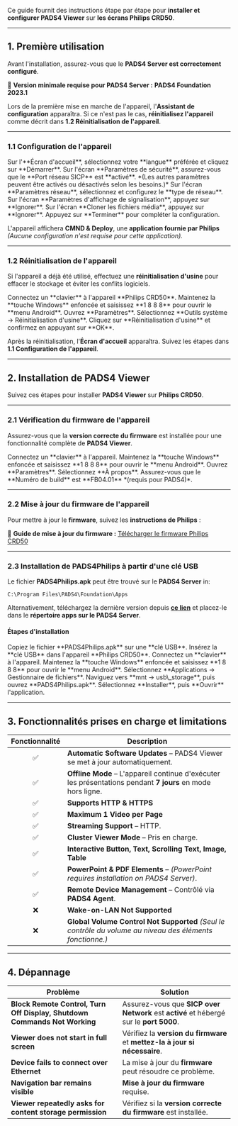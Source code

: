 Ce guide fournit des instructions étape par étape pour **installer et configurer PADS4 Viewer** sur **les écrans Philips CRD50**.

***

## **1. Première utilisation**

Avant l'installation, assurez-vous que le **PADS4 Server est correctement configuré**.

📌 **Version minimale requise pour PADS4 Server :** **PADS4 Foundation 2023.1**

Lors de la première mise en marche de l'appareil, l'**Assistant de configuration** apparaîtra. Si ce n'est pas le cas, **réinitialisez l'appareil** comme décrit dans **1.2 Réinitialisation de l'appareil**.

***

### **1.1 Configuration de l'appareil**

<Steps>
  <Step title="Première étape">
    Sur l'**Écran d'accueil**, sélectionnez votre **langue** préférée et cliquez sur **Démarrer**.
  </Step>

  <Step title="Deuxième étape">
    Sur l'écran **Paramètres de sécurité**, assurez-vous que le **Port réseau SICP** est **activé**. *(Les autres paramètres peuvent être activés ou désactivés selon les besoins.)*
  </Step>

  <Step title="Troisième étape">
    Sur l'écran **Paramètres réseau**, sélectionnez et configurez le **type de réseau**.
  </Step>

  <Step title="Quatrième étape">
    Sur l'écran **Paramètres d'affichage de signalisation**, appuyez sur **Ignorer**.
  </Step>

  <Step title="Cinquième étape">
    Sur l'écran **Cloner les fichiers média**, appuyez sur **Ignorer**.
  </Step>

  <Step title="Sixième étape">
    Appuyez sur **Terminer** pour compléter la configuration.
  </Step>
</Steps>

L'appareil affichera **CMND & Deploy**, une **application fournie par Philips** *(Aucune configuration n'est requise pour cette application).*

***

### **1.2 Réinitialisation de l'appareil**

Si l'appareil a déjà été utilisé, effectuez une **réinitialisation d'usine** pour effacer le stockage et éviter les conflits logiciels.

<Steps>
  <Step title="Première étape">
    Connectez un **clavier** à l'appareil **Philips CRD50**.
  </Step>

  <Step title="Deuxième étape">
    Maintenez la **touche Windows** enfoncée et saisissez **1 8 8 8** pour ouvrir le **menu Android**.
  </Step>

  <Step title="Troisième étape">
    Ouvrez **Paramètres**.
  </Step>

  <Step title="Quatrième étape">
    Sélectionnez **Outils système → Réinitialisation d'usine**.
  </Step>

  <Step title="Cinquième étape">
    Cliquez sur **Réinitialisation d'usine** et confirmez en appuyant sur **OK**.
  </Step>
</Steps>

Après la réinitialisation, l'**Écran d'accueil** apparaîtra. Suivez les étapes dans **1.1 Configuration de l'appareil**.

***

## **2. Installation de PADS4 Viewer**

Suivez ces étapes pour installer **PADS4 Viewer** sur **Philips CRD50**.

***

### **2.1 Vérification du firmware de l'appareil**

Assurez-vous que la **version correcte du firmware** est installée pour une fonctionnalité complète de **PADS4 Viewer**.

<Steps>
  <Step title="Première étape">
    Connectez un **clavier** à l'appareil.
  </Step>

  <Step title="Deuxième étape">
    Maintenez la **touche Windows** enfoncée et saisissez **1 8 8 8** pour ouvrir le **menu Android**.
  </Step>

  <Step title="Troisième étape">
    Ouvrez **Paramètres**.
  </Step>

  <Step title="Quatrième étape">
    Sélectionnez **À propos**.
  </Step>

  <Step title="Cinquième étape">
    Assurez-vous que le **Numéro de build** est **FB04.01** *(requis pour PADS4)*.
  </Step>
</Steps>

***

### **2.2 Mise à jour du firmware de l'appareil**

Pour mettre à jour le **firmware**, suivez les **instructions de Philips** :

📌 **Guide de mise à jour du firmware :** [Télécharger le firmware Philips CRD50](#)

***

### **2.3 Installation de PADS4Philips à partir d'une clé USB**

Le fichier **PADS4Philips.apk** peut être trouvé sur le **PADS4 Server** in:

```
C:\Program Files\PADS4\Foundation\Apps
```

Alternativement, téléchargez la dernière version depuis [**ce lien**](http://go.pads4.com/?fwlink=1006) et placez-le dans le **répertoire apps sur le PADS4 Server**.

#### **Étapes d'installation**

<Steps>
  <Step title="Première étape">
    Copiez le fichier **PADS4Philips.apk** sur une **clé USB**.
  </Step>

  <Step title="Deuxième étape">
    Insérez la **clé USB** dans l'appareil **Philips CRD50**.
  </Step>

  <Step title="Troisième étape">
    Connectez un **clavier** à l'appareil.
  </Step>

  <Step title="Quatrième étape">
    Maintenez la **touche Windows** enfoncée et saisissez **1 8 8 8** pour ouvrir le **menu Android**.
  </Step>

  <Step title="Cinquième étape">
    Sélectionnez **Applications → Gestionnaire de fichiers**.
  </Step>

  <Step title="Étape Six">
    Naviguez vers **mnt → usb\_storage**, puis ouvrez **PADS4Philips.apk**.
  </Step>

  <Step title="Étape Sept">
    Sélectionnez **Installer**, puis **Ouvrir** l'application.
  </Step>
</Steps>

***

## **3. Fonctionnalités prises en charge et limitations**

| Fonctionnalité | Description                                                                                                 |
| :------------: | ----------------------------------------------------------------------------------------------------------- |
|        ✅       | **Automatic Software Updates** – PADS4 Viewer se met à jour automatiquement.                                |
|        ✅       | **Offline Mode** – L'appareil continue d'exécuter les présentations pendant **7 jours** en mode hors ligne. |
|        ✅       | **Supports HTTP & HTTPS**                                                                                   |
|        ✅       | **Maximum 1 Video per Page**                                                                                |
|        ✅       | **Streaming Support** – HTTP.                                                                               |
|        ✅       | **Cluster Viewer Mode** – Pris en charge.                                                                   |
|        ✅       | **Interactive Button, Text, Scrolling Text, Image, Table**                                                  |
|        ✅       | **PowerPoint & PDF Elements** – *(PowerPoint requires installation on PADS4 Server)*.                       |
|        ✅       | **Remote Device Management** – Contrôlé via **PADS4 Agent**.                                                |
|        ❌       | **Wake-on-LAN Not Supported**                                                                               |
|        ❌       | **Global Volume Control Not Supported** *(Seul le contrôle du volume au niveau des éléments fonctionne.)*   |

***

## **4. Dépannage**

| **Problème**                                                              | **Solution**                                                                           |
| ------------------------------------------------------------------------- | -------------------------------------------------------------------------------------- |
| **Block Remote Control, Turn Off Display, Shutdown Commands Not Working** | Assurez-vous que **SICP over Network** est **activé** et hébergé sur le **port 5000**. |
| **Viewer does not start in full screen**                                  | Vérifiez la **version du firmware** et **mettez-la à jour si nécessaire**.             |
| **Device fails to connect over Ethernet**                                 | La mise à jour du **firmware** peut résoudre ce problème.                              |
| **Navigation bar remains visible**                                        | **Mise à jour du firmware** requise.                                                   |
| **Viewer repeatedly asks for content storage permission**                 | Vérifiez si la **version correcte du firmware** est installée.                         |
